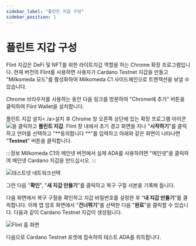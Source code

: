 ```yaml
---
sidebar_label: "플린트 지갑 구성"
sidebar_position: 1
---
```



# 플린트 지갑 구성

Flint 지갑은 DeFi 및 NFT를 위한 라이트지갑 역할을 하는 Chrome 확장 프로그램입니다. 현재 버전의 Flint를 사용하면 사용자가 Cardano Testnet 지갑을 만들고 "Milkomeda 모드"를 활성화하여 Milkomeda C1 사이드체인으로 트랜잭션을 보낼 수 있습니다.

Chrome 브라우저를 사용하는 동안 다음 링크를 방문하여 "Chrome에 추가" 버튼을 클릭하여 Flint Wallet을 설치합니다.

플린트 지갑 설치< /a>설치 후 Chrome 창 오른쪽 상단에 있는 확장 프로그램 아이콘 <img src={puzzleIcon} className="img-icon" />을 클릭하고 **플린트 지갑**. Flint 창 내에서 초기 경고 화면을 지나 "**시작하기**"를 클릭하고 언어를 선택하고 "**동의합니다 **"를 입력하고 아래와 같은 화면이 나타나면 "**Testnet**" 버튼을 클릭합니다.

:::정보
Milkomeda C1의 메인넷 버전에서 실제 ADA를 사용하려면 "메인넷"을 클릭하여 메인넷 Cardano 지갑을 만드십시오.
:::

![테스트넷 네트워크선택](/img/flint-select-testnet.png)

그런 다음 "**확인**", "**새 지갑 만들기**"를 클릭하고 복구 구절 사본을 기록해 둡니다.

다음 화면에서 복구 구절을 확인하고 지갑 비밀번호를 설정한 후 “**내 지갑 만들기**”를 클릭합니다. 이제 앱 암호 화면에서 "**건너뛰기**"를 선택한 다음 "**완료**"을 클릭할 수 있습니다. 다음과 같이 Cardano Testnet 지갑이 생성됩니다.

![Flint 홈 화면](/img/flint-home-screen.png)

다음으로 Cardano Testnet 포셋에 접속하여 테스트 ADA를 취득합니다.

